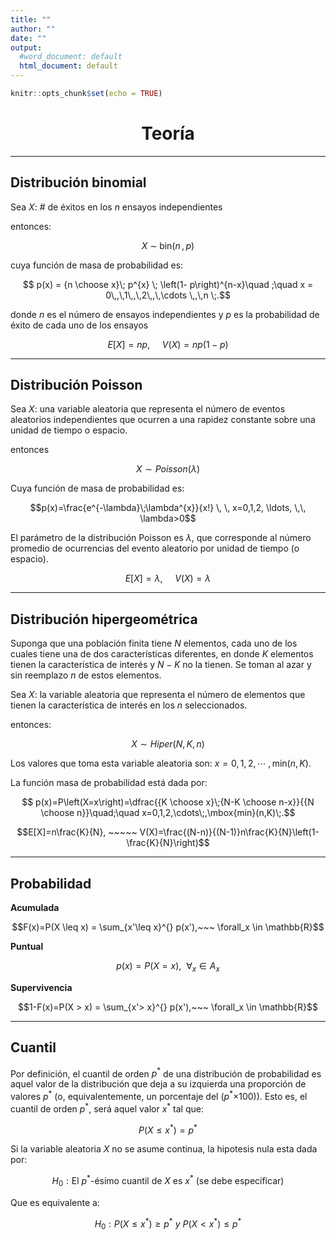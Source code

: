 ```yaml
---
title: ""
author: ""
date: ""
output:
  #word_document: default
  html_document: default
---
```


```r
knitr::opts_chunk$set(echo = TRUE)
```

<h1> <center> Teoría </center> </h1>


<hr>


## Distribución binomial 


Sea $X$: # de éxitos en los $n$ ensayos independientes


entonces:


$$X\; \sim \; \mbox{bin}\left(n\,,\,p\right)$$

cuya función de masa de probabilidad es:

$$ p(x) = {n \choose x}\; p^{x} \; \left(1- p\right)^{n-x}\quad ;\quad x = 0\,,\,1\,,\,2\,,\,\cdots \,,\,n \;.$$

donde $n$ es el número de ensayos independientes y $p$ es la probabilidad de éxito de cada uno de los ensayos

$$E[X]=np, ~~~~~ V(X)=np(1-p)$$ 


<hr>

## Distribución Poisson

Sea $X$: una variable aleatoria que representa el número de eventos aleatorios independientes que ocurren a una rapidez constante sobre una unidad de tiempo o espacio.



entonces 


$$X \sim Poisson(\lambda)$$ 

Cuya función de masa de probabilidad es:


$$p(x)=\frac{e^{-\lambda}\;\lambda^{x}}{x!} \, \, x=0,1,2, \ldots, \,\, \lambda>0$$




El parámetro de la distribución Poisson es $\lambda$, que corresponde al número promedio de ocurrencias del evento aleatorio por unidad de tiempo (o espacio).

$$E[X]=\lambda, ~~~~~ V(X)= \lambda$$

<hr>

## Distribución hipergeométrica


Suponga que una población finita tiene $N$ elementos, cada uno de los cuales tiene una de dos características diferentes, en donde $K$ elementos tienen la característica de interés y $N-K$ no la tienen. Se toman al azar y sin reemplazo $n$ de estos elementos.

Sea $X:$ la variable aleatoria que representa el número de elementos que tienen la característica de interés en los $n$ seleccionados.

entonces:


$$X \sim Hiper(N,K,n)$$

Los valores que toma esta variable aleatoria son: $x=0,1,2,\cdots\;,\mbox{min}(n,K)$.

La función masa de probabilidad está dada por:

$$ p(x)=P\left(X=x\right)=\dfrac{{K \choose x}\;{N-K \choose n-x}}{{N \choose n}}\quad;\quad x=0,1,2,\cdots\;,\mbox{min}(n,K)\;.$$



$$E[X]=n\frac{K}{N}, ~~~~~ V(X)=\frac{(N-n)}{(N-1)}n\frac{K}{N}\left(1-\frac{K}{N}\right)$$

<hr>

## Probabilidad 


**Acumulada**


$$F(x)=P(X \leq x) = \sum_{x'\leq x}^{} p(x'),~~~ \forall_x \in  \mathbb{R}$$


**Puntual**


$$p(x)=P(X=x),~~ \forall_x \in A_x$$


**Supervivencia**


$$1-F(x)=P(X > x) = \sum_{x'> x}^{} p(x'),~~~ \forall_x \in  \mathbb{R}$$
<hr>

## Cuantil


Por definición, el cuantil de orden $p^*$  de una distribución de probabilidad es aquel valor de la distribución que deja a su izquierda una proporción de valores $p^*$ (o, equivalentemente, un porcentaje del ($p^*$×100)).  Esto es, el cuantil de orden $p^*$, será aquel valor $x^*$ tal que:


$$P(X \leq x^*) = p^*$$

Si la variable aleatoria $X$ no se asume continua, la hipotesis nula esta dada por:


$$H_0: \text{El}~p^*\text{-ésimo cuantil de}~X~\text{es}~x^*~\text{(se debe especificar)}$$

Que es equivalente a:


$$H_0: P(X \leq x^*) \geq p^*~y~P(X < x^*) \leq p^*$$
